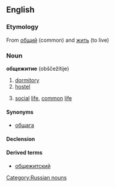 ==English==

===Etymology===
From [[общий]] (common) and [[жить]] (to live)

===Noun===
'''общежитие''' (obščežítije) {{n}}

# [[dormitory]]
# [[hostel]]
# {{rare}} [[social]] [[life]], [[common]] [[life]]

====Synonyms====
*[[общага]]

====Declension====
{{ru-noun|общежи́тие|общежи́тия|общежи́тию|общежи́тие|общежи́тием|об общежи́тии|общежи́тия|общежи́тий|общежи́тиям|общежи́тия|общежи́тиями|об общежи́тиях}}

====Derived terms====
*[[общежитский]] {{pos a}}

[[Category:Russian nouns]]